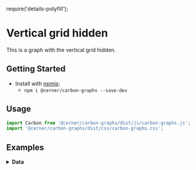 require('details-polyfill');

# Vertical grid hidden

This is a graph with the vertical grid hidden.

## Getting Started

- Install with [npmjs](https://www.npmjs.com):
  - `npm i @cerner/carbon-graphs --save-dev`

## Usage
```js
import Carbon from '@cerner/carbon-graphs/dist/js/carbon-graphs.js';
import '@cerner/carbon-graphs/dist/css/carbon-graphs.css';
```

## Examples
<LineGraph />

<details>
<summary style={{fontSize: 24 }}>
<b>Data</b>
</summary>

### Graph Config object
<GraphConfig />
</details>
